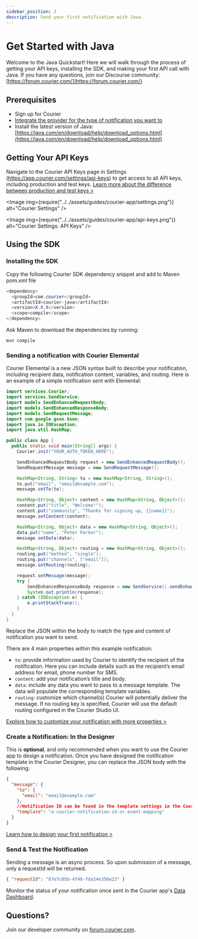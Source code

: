 ```yaml
---
sidebar_position: 3
description: Send your first notification with Java.
---
```



# Get Started with Java

Welcome to the Java Quickstart! Here we will walk through the process of getting your API keys, installing the SDK, and making your first API call with Java. If you have any questions, join our Discourse community: [https://forum.courier.com/](https://forum.courier.com/)

## Prerequisites

- Sign up for Courier
- [Integrate the provider for the type of notification you want to](https://youtu.be/nAbRLOMv96w)
- Install the latest version of Java: [https://java.com/en/download/help/download_options.html](https://java.com/en/download/help/download_options.html)

## Getting Your API Keys

Navigate to the Courier API Keys page in Settings (https://app.courier.com/settings/api-keys) to get access to all API keys, including production and test keys. [Learn more about the difference between production and test keys >](https://forum.courier.com/t/the-difference-between-production-and-test-environments/115)

<Image img={require("../../assets/guides/courier-app/settings.png")} alt="Courier Settings" />

<Image
  img={require("../../assets/guides/courier-app/api-keys.png")}
  alt="Courier Settings: API Keys"
/>

## Using the SDK

### Installing the SDK

Copy the following Courier SDK dependency snippet and add to Maven pom.xml file

```java
<dependency>
  <groupId>com.courier</groupId>
  <artifactId>courier-java</artifactId>
  <version>X.X.X</version>
  <scope>compile</scope>
</dependency>
```

Ask Maven to download the dependencies by running:
```
mvn compile
```

### Sending a notification with Courier Elemental

Courier Elemental is a new JSON syntax built to describe your notification, including recipient data, notification content, variables, and routing. Here is an example of a simple notification sent with Elemental:

```java
import services.Courier;
import services.SendService;
import models.SendEnhancedRequestBody;
import models.SendEnhancedResponseBody;
import models.SendRequestMessage;
import com.google.gson.Gson;
import java.io.IOException;
import java.util.HashMap;

public class App {
  public static void main(String[] args) {
    Courier.init("YOUR_AUTH_TOKEN_HERE");

    SendEnhancedRequestBody request = new SendEnhancedRequestBody();
    SendRequestMessage message = new SendRequestMessage();

    HashMap<String, String> to = new HashMap<String, String>();
    to.put("email", "email@example.com");
    message.setTo(to);

    HashMap<String, Object> content = new HashMap<String, Object>();
    content.put("title", "Welcome!");
    content.put("community", "Thanks for signing up, {{name}}");
    message.setContent(content);

    HashMap<String, Object> data = new HashMap<String, Object>();
    data.put("name", "Peter Parker");
    message.setData(data);

    HashMap<String, Object> routing = new HashMap<String, Object>();
    routing.put("method", "single");
    routing.put("channels", ["email"]);
    message.setRouting(routing);

    request.setMessage(message);
    try {
        SendEnhancedResponseBody response = new SendService().sendEnhancedMessage(request);
        System.out.println(response);
    } catch (IOException e) {
        e.printStackTrace();
    }
  }
}
```

Replace the JSON within the body to match the type and content of notification you want to send.

There are 4 main properties within this example notification:

- `to`: provide information used by Courier to identify the recipient of the notification. Here you can include details such as the recipient’s email address for email, phone number for SMS.
- `content`: add your notification’s title and body.
- `data`: include any data you want to pass to a message template. The data will populate the corresponding template variables.
- `routing`: customize which channel(s) Courier will potentially deliver the message. If no routing key is specified, Courier will use the default routing configured in the Courier Studio UI.

[Explore how to customize your notification with more properties >](../../../reference/send/message/)

### Create a Notification: In the Designer

This is **optional**, and only recommended when you want to use the Courier app to design a notification. Once you have designed the notification template in the Courier Designer, you can replace the JSON body with the following:

```json
{
  "message": {
    "to": {
      "email": "email@example.com"
    },
    //Notification ID can be found in the template settings in the Courier Designer
    "template": "a-courier-notification-id-or-event-mapping"
  }
}
```

[Learn how to design your first notification >](https://youtu.be/lvhRdNJMLbY)

### Send & Test the Notification

Sending a message is an async process. So upon submission of a message, only a requestId will be returned.

```json
{ "requestId": "87e7c05b-4f46-fda24e356e23" }
```

Monitor the status of your notification once sent in the Courier app's [Data Dashboard](https://app.courier.com/data/messages).

## Questions?

Join our developer community on [forum.courier.com](https://forum.courier.com/).